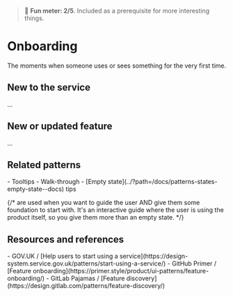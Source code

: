 
<Meta title="Patterns/Onboarding" />

> 🙂 **Fun meter: 2/5**. Included as a prerequisite for more interesting things.

# Onboarding

The moments when someone uses or sees something for the very first time.

## New to the service

...

## New or updated feature

...

## Related patterns
<div>
- Tooltips
- Walk-through
- [Empty state](../?path=/docs/patterns-states-empty-state--docs) tips
</div>

{/* are used when you want to guide the user AND give them some foundation to start with. It's an interactive guide where the user is using the product itself, so you give them more than an empty state. */}

## Resources and references
<div>
- GOV.UK / [Help users to start using a service](https://design-system.service.gov.uk/patterns/start-using-a-service/)
- GitHub Primer / [Feature onboarding](https://primer.style/product/ui-patterns/feature-onboarding/)
- GitLab Pajamas / [Feature discovery](https://design.gitlab.com/patterns/feature-discovery/)
</div>